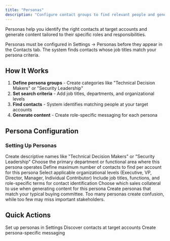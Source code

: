 ```yaml
---
title: "Personas"
description: "Configure contact groups to find relevant people and generate role-specific content"
---
```


Personas help you identify the right contacts at target accounts and generate content tailored to their specific roles and responsibilities.

<Info>
Personas must be configured in Settings → Personas before they appear in the Contacts tab. The system finds contacts whose job titles match your persona criteria.
</Info>

## How It Works

1. **Define persona groups** - Create categories like "Technical Decision Makers" or "Security Leadership"
2. **Set search criteria** - Add job titles, departments, and organizational levels
3. **Find contacts** - System identifies matching people at your target accounts
4. **Generate content** - Create role-specific messaging for each persona

## Persona Configuration

### **Setting Up Personas**

<Steps>
  <Step title="Define Persona Name">
    Create descriptive names like "Technical Decision Makers" or "Security Leadership"
  </Step>
  <Step title="Select Department">
    Choose the primary department or functional area where this persona operates
  </Step>
  <Step title="Set Contact Limits">
    Define maximum number of contacts to find per account for this persona
  </Step>
  <Step title="Configure Job Levels">
    Select applicable organizational levels (Executive, VP, Director, Manager, Individual Contributor)
  </Step>
  <Step title="Add Keywords">
    Include job titles, functions, and role-specific terms for contact identification
  </Step>
  <Step title="Select Dataset">
    Choose which sales collateral to use when generating content for this persona
  </Step>
</Steps>

<Warning>
Create personas that match your typical buying committee. Too many personas create confusion, while too few may miss important stakeholders.
</Warning>

## Quick Actions

<CardGroup cols={3}>
  <Card title="Configure Personas" icon="gear" href="/settings/personas">
    Set up personas in Settings
  </Card>
  <Card title="Find Contacts" icon="users" href="/account-intelligence/contacts">
    Discover contacts at target accounts
  </Card>
  <Card title="Generate Content" icon="pencil" href="/account-intelligence/content">
    Create persona-specific messaging
  </Card>
</CardGroup>